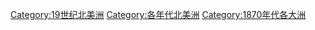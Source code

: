 {{DecadeCategoryNav|decade=1870|topic=北美洲}}

[[Category:19世纪北美洲|Category:19世纪北美洲]]
[[Category:各年代北美洲|Category:各年代北美洲]]
[[Category:1870年代各大洲|Category:1870年代各大洲]]